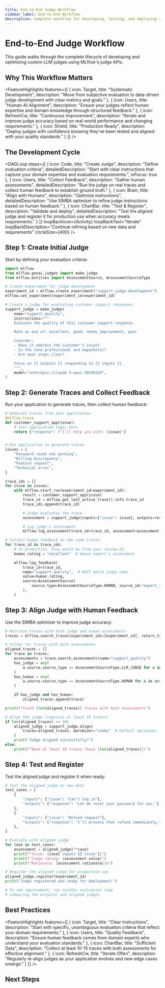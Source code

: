 ```yaml
---
title: End-to-End Judge Workflow
sidebar_label: End-to-End Workflow
description: Complete workflow for developing, testing, and deploying custom LLM judges
---
```



# End-to-End Judge Workflow

This guide walks through the complete lifecycle of developing and optimizing custom LLM judges using MLflow's judge APIs.

## Why This Workflow Matters

<FeatureHighlights features={[
  {
    icon: Target,
    title: "Systematic Development",
    description: "Move from subjective evaluation to data-driven judge development with clear metrics and goals."
  },
  {
    icon: Users,
    title: "Human-AI Alignment",
    description: "Ensure your judges reflect human expertise and domain knowledge through structured feedback."
  },
  {
    icon: RefreshCw,
    title: "Continuous Improvement",
    description: "Iterate and improve judge accuracy based on real-world performance and changing requirements."
  },
  {
    icon: Shield,
    title: "Production Ready",
    description: "Deploy judges with confidence knowing they've been tested and aligned with your quality standards."
  }
]} />

## The Development Cycle

<DAGLoop
  steps={[
    {
      icon: Code,
      title: "Create Judge",
      description: "Define evaluation criteria",
      detailedDescription: "Start with clear instructions that capture your domain expertise and evaluation requirements.",
      isFocus: true
    },
    {
      icon: Users,
      title: "Collect Feedback",
      description: "Gather human assessments",
      detailedDescription: "Run the judge on real traces and collect human feedback to establish ground truth."
    },
    {
      icon: Brain,
      title: "Align with Humans",
      description: "Optimize instructions",
      detailedDescription: "Use SIMBA optimizer to refine judge instructions based on human feedback."
    },
    {
      icon: ChartBar,
      title: "Test & Register",
      description: "Validate and deploy",
      detailedDescription: "Test the aligned judge and register it for production use when accuracy meets requirements."
    }
  ]}
  loopBackIcon={Activity}
  loopBackText="Iterate"
  loopBackDescription="Continue refining based on new data and requirements"
  circleSize={400}
/>

## Step 1: Create Initial Judge

Start by defining your evaluation criteria:

```python
import mlflow
from mlflow.genai.judges import make_judge
from mlflow.entities import AssessmentSource, AssessmentSourceType

# Create experiment for judge development
experiment_id = mlflow.create_experiment("support-judge-development")
mlflow.set_experiment(experiment_id=experiment_id)

# Create a judge for evaluating customer support responses
support_judge = make_judge(
    name="support_quality",
    instructions="""
    Evaluate the quality of this customer support response.

    Rate as one of: excellent, good, needs_improvement, poor

    Consider:
    - Does it address the customer's issue?
    - Is the tone professional and empathetic?
    - Are next steps clear?

    Focus on {{ outputs }} responding to {{ inputs }}.
    """,
    model="anthropic:/claude-3-opus-20240229",
)
```

## Step 2: Generate Traces and Collect Feedback

Run your application to generate traces, then collect human feedback:

```python
# Generate traces from your application
@mlflow.trace
def customer_support_app(issue):
    # Your application logic here
    return {"response": f"I'll help you with: {issue}"}


# Run application to generate traces
issues = [
    "Password reset not working",
    "Billing discrepancy",
    "Feature request",
    "Technical error",
]

trace_ids = []
for issue in issues:
    with mlflow.start_run(experiment_id=experiment_id):
        result = customer_support_app(issue)
        trace_id = mlflow.get_last_active_trace().info.trace_id
        trace_ids.append(trace_id)

        # Judge evaluates the trace
        assessment = support_judge(inputs={"issue": issue}, outputs=result)

        # Log judge's assessment
        mlflow.log_assessment(trace_id=trace_id, assessment=assessment)

# Collect human feedback on the same traces
for trace_id in trace_ids:
    # In production, this would be from your review UI
    human_rating = "excellent"  # Human expert's assessment

    mlflow.log_feedback(
        trace_id=trace_id,
        name="support_quality",  # MUST match judge name
        value=human_rating,
        source=AssessmentSource(
            source_type=AssessmentSourceType.HUMAN, source_id="expert_reviewer"
        ),
    )
```

## Step 3: Align Judge with Human Feedback

Use the SIMBA optimizer to improve judge accuracy:

```python
# Retrieve traces with both judge and human assessments
traces = mlflow.search_traces(experiment_ids=[experiment_id], return_type="list")

# Filter for traces with both assessments
aligned_traces = []
for trace in traces:
    assessments = trace.search_assessments(name="support_quality")
    has_judge = any(
        a.source.source_type == AssessmentSourceType.LLM_JUDGE for a in assessments
    )
    has_human = any(
        a.source.source_type == AssessmentSourceType.HUMAN for a in assessments
    )

    if has_judge and has_human:
        aligned_traces.append(trace)

print(f"Found {len(aligned_traces)} traces with both assessments")

# Align the judge (requires at least 10 traces)
if len(aligned_traces) >= 10:
    aligned_judge = support_judge.align(
        traces=aligned_traces, optimizer="simba"  # Default optimizer
    )
    print("Judge aligned successfully!")
else:
    print(f"Need at least 10 traces (have {len(aligned_traces)})")
```

## Step 4: Test and Register

Test the aligned judge and register it when ready:

```python
# Test the aligned judge on new data
test_cases = [
    {
        "inputs": {"issue": "Can't log in"},
        "outputs": {"response": "Let me reset your password for you."},
    },
    {
        "inputs": {"issue": "Refund request"},
        "outputs": {"response": "I'll process that refund immediately."},
    },
]

# Evaluate with aligned judge
for case in test_cases:
    assessment = aligned_judge(**case)
    print(f"Issue: {case['inputs']['issue']}")
    print(f"Judge rating: {assessment.value}")
    print(f"Rationale: {assessment.rationale}\n")

# Register the aligned judge for production use
aligned_judge.register(experiment_id)
print("Judge registered and ready for deployment!")

# To see improvement, run another evaluation loop
# comparing the original and aligned judges
```

## Best Practices

<FeatureHighlights features={[
  {
    icon: Target,
    title: "Clear Instructions",
    description: "Start with specific, unambiguous evaluation criteria that reflect your domain requirements."
  },
  {
    icon: Users,
    title: "Quality Feedback",
    description: "Ensure human feedback comes from domain experts who understand your evaluation standards."
  },
  {
    icon: ChartBar,
    title: "Sufficient Data",
    description: "Collect at least 10-15 traces with both assessments for effective alignment."
  },
  {
    icon: RefreshCw,
    title: "Iterate Often",
    description: "Regularly re-align judges as your application evolves and new edge cases emerge."
  }
]} />

## Next Steps

<TilesGrid>
  <TileCard
    icon={Brain}
    iconSize={48}
    title="Judge Alignment"
    description="Deep dive into alignment techniques and optimization"
    link="/genai/judges/alignment"
    linkText="Learn alignment →"
    containerHeight={64}
  />
  <TileCard
    icon={FileText}
    iconSize={48}
    title="Dataset Integration"
    description="Use judges with evaluation datasets for systematic testing"
    link="/genai/judges/dataset-integration"
    linkText="Explore datasets →"
    containerHeight={64}
  />
  <TileCard
    icon={Code}
    iconSize={48}
    title="Main Documentation"
    description="Return to the custom judges overview"
    link="/genai/judges/"
    linkText="Back to overview →"
    containerHeight={64}
  />
</TilesGrid>
